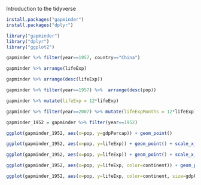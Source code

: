 Introduction to the tidyverse

```r
install.packages("gapminder")
install.packages("dplyr")

library("gapminder")
library("dplyr")
library("ggplot2")

gapminder %>% filter(year==1957, country=="China")

gapminder %>% arrange(lifeExp)

gapminder %>% arrange(desc(lifeExp))

gapminder %>% filter(year==1957) %>%  arrange(desc(pop))

gapminder %>% mutate(lifeExp = 12*lifeExp)

gapminder %>% filter(year==2007) %>% mutate(lifeExpMonths = 12*lifeExp) %>%  arrange(desc(lifeExpMonths))

gapminder_1952 = gapminder %>% filter(year==1952)

ggplot(gapminder_1952, aes(x=pop, y=gdpPercap)) + geom_point()

ggplot(gapminder_1952, aes(x=pop, y=lifeExp)) + geom_point() + scale_x_log10()

ggplot(gapminder_1952, aes(x=pop, y=lifeExp)) + geom_point() + scale_x_log10() + scale_y_log10()

ggplot(gapminder_1952, aes(x=pop, y=lifeExp, color=continent)) + geom_point() + scale_x_log10()

ggplot(gapminder_1952, aes(x=pop, y=lifeExp, color=continent, size=gdpPercap)) + geom_point() + scale_x_log10()
```

